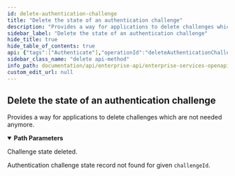 ```yaml
---
id: delete-authentication-challenge
title: "Delete the state of an authentication challenge"
description: "Provides a way for applications to delete challenges which are not needed anymore."
sidebar_label: "Delete the state of an authentication challenge"
hide_title: true
hide_table_of_contents: true
api: {"tags":["Authenticate"],"operationId":"deleteAuthenticationChallenge","description":"Provides a way for applications to delete challenges which are not needed anymore.","parameters":[{"in":"path","name":"challengeId","required":true,"description":"id field from challenge state record","schema":{"type":"string"}}],"responses":{"200":{"description":"Challenge state deleted."},"404":{"description":"Authentication challenge state record not found for given `challengeId`."}},"method":"delete","path":"/did-authentication/challenges/{challengeId}","servers":[{"url":"https://k8s-dev.atalaprism.io/enterprise","description":"Development server"},{"url":"http://localhost:{port}","description":"Local server","variables":{"port":{"default":"8070"}}}],"security":[{"ApiKey":[]}],"securitySchemes":{"ApiKey":{"type":"apiKey","in":"header","name":"apikey"}},"info":{"title":"Enterprise Services OpenAPI specification","description":"Enterprise Services complements basic services offered by the Prism Agent. \nCurrently two products are part of this suite: __Onboard__ and \n__Authenticate__.\n\n__Onboard product__ enables organisations to request and get a DID from \nanother party. It is about onboarding people towards SSI based systems. The \nprocess happens out-of-band, meaning no DIDComm messaging is utilised. \nAcquired DID could be used to trigger various SSI based services such as \nauthentication with DID.\n\nOnboard flow:\n\n* Inviting party creates a DID request.\n* DID request is encoded, usually as a QR code or deep link, and sent to the\nother party over appropriate channel depending on the use case. \n* Receiving party uses their wallet to scan/receive DID request.\n* New DID is created by the wallet and sent back to the `onboardEndpoint` \nstated in DID request.\n* Inviting party binds received did with its system context, ie. with userId\n\n__Authenticate product__ enables authenticating users and things based on \nDIDs they control. This product offers APIs to create and track the state of \nan authentication challenge, which is sent to an authenticating party.\n\nAuthenticate flow:\n* Authentication challenge is created.\n* Challenge is encoded and sent to the other party over appropriate channel \ndepending on the use case. \n* Party which receives the challenge, needs to sign the `nonce` and to submit \n`signature` and `did` containing corresponding authentication public key to \nthe `submissionEndpoint` for verification.\n* Signature is verified and challenge state is updated accordingly.\n* Application can check if submitted signature is valid and if used did is \nknown, and act upon it. \n\nAuthentication challenge session is time constrained and has defined \nexpiration time.\n\nApplication has to acquire a DID and to bind it to its system context before \nor during authentication flow. Onboard product could be used for that purpose.\n\nWallets could use `did:peer` and `did:prism` for the time being.\n","version":"0.7.0"},"postman":{"name":"Delete the state of an authentication challenge","description":{"content":"Provides a way for applications to delete challenges which are not needed anymore.","type":"text/plain"},"url":{"path":["did-authentication","challenges",":challengeId"],"host":["{{baseUrl}}"],"query":[],"variable":[{"disabled":false,"description":{"content":"(Required) id field from challenge state record","type":"text/plain"},"type":"any","value":"","key":"challengeId"}]},"method":"DELETE"}}
sidebar_class_name: "delete api-method"
info_path: documentation/api/enterprise-api/enterprise-services-openapi-specification
custom_edit_url: null
---
```



## Delete the state of an authentication challenge



Provides a way for applications to delete challenges which are not needed anymore.

<details style={{"marginBottom":"1rem"}} data-collapsed={false} open={true}><summary style={{}}><strong>Path Parameters</strong></summary><div><ul><ParamsItem className={"paramsItem"} param={{"in":"path","name":"challengeId","required":true,"description":"id field from challenge state record","schema":{"type":"string"}}}></ParamsItem></ul></div></details><div><ApiTabs><TabItem label={"200"} value={"200"}><div>

Challenge state deleted.

</div><div></div></TabItem><TabItem label={"404"} value={"404"}><div>

Authentication challenge state record not found for given `challengeId`.

</div><div></div></TabItem></ApiTabs></div>
      